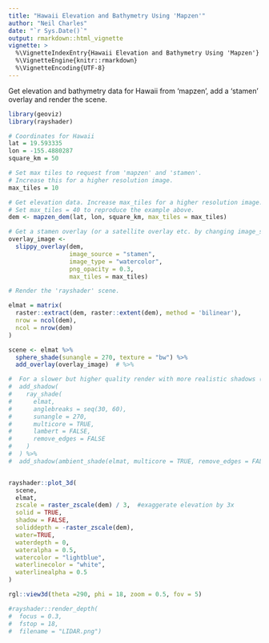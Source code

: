 ```yaml
---
title: "Hawaii Elevation and Bathymetry Using 'Mapzen'"
author: "Neil Charles"
date: "`r Sys.Date()`"
output: rmarkdown::html_vignette
vignette: >
  %\VignetteIndexEntry{Hawaii Elevation and Bathymetry Using 'Mapzen'}
  %\VignetteEngine{knitr::rmarkdown}
  %\VignetteEncoding{UTF-8}
---
```


Get elevation and bathymetry data for Hawaii from 'mapzen', add a 'stamen' overlay and render the scene.

```R
library(geoviz)
library(rayshader)

# Coordinates for Hawaii
lat = 19.593335
lon = -155.4880287
square_km = 50

# Set max tiles to request from 'mapzen' and 'stamen'.
# Increase this for a higher resolution image.
max_tiles = 10

# Get elevation data. Increase max_tiles for a higher resolution image.
# Set max_tiles = 40 to reproduce the example above.
dem <- mapzen_dem(lat, lon, square_km, max_tiles = max_tiles)

# Get a stamen overlay (or a satellite overlay etc. by changing image_source)
overlay_image <-
  slippy_overlay(dem,
                 image_source = "stamen",
                 image_type = "watercolor",
                 png_opacity = 0.3,
                 max_tiles = max_tiles)

# Render the 'rayshader' scene.

elmat = matrix(
  raster::extract(dem, raster::extent(dem), method = 'bilinear'),
  nrow = ncol(dem),
  ncol = nrow(dem)
)

scene <- elmat %>%
  sphere_shade(sunangle = 270, texture = "bw") %>% 
  add_overlay(overlay_image)  # %>% 

#  For a slower but higher quality render with more realistic shadows (see 'rayshader' documentation)
#  add_shadow(
#    ray_shade(
#      elmat,
#      anglebreaks = seq(30, 60),
#      sunangle = 270,
#      multicore = TRUE,
#      lambert = FALSE,
#      remove_edges = FALSE
#    )
#  ) %>%
#  add_shadow(ambient_shade(elmat, multicore = TRUE, remove_edges = FALSE))


rayshader::plot_3d(
  scene,
  elmat,
  zscale = raster_zscale(dem) / 3,  #exaggerate elevation by 3x 
  solid = TRUE,
  shadow = FALSE,
  soliddepth = -raster_zscale(dem),
  water=TRUE,
  waterdepth = 0,
  wateralpha = 0.5,
  watercolor = "lightblue",
  waterlinecolor = "white",
  waterlinealpha = 0.5
)

rgl::view3d(theta =290, phi = 18, zoom = 0.5, fov = 5)

#rayshader::render_depth(
#  focus = 0.3,
#  fstop = 18,
#  filename = "LIDAR.png")


```
